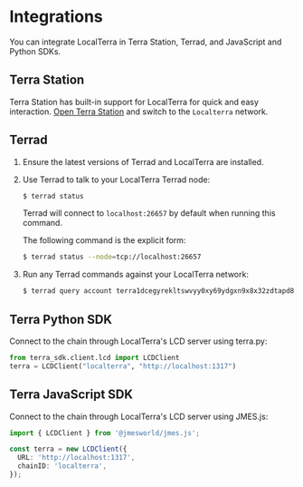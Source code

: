 # Integrations

You can integrate LocalTerra in Terra Station, Terrad, and JavaScript and Python SDKs.

## Terra Station

Terra Station has built-in support for LocalTerra for quick and easy interaction. [Open Terra Station](https://station.terra.money/) and switch to the `Localterra` network.

## Terrad

1. Ensure the latest versions of Terrad and LocalTerra are installed.

2. Use Terrad to talk to your LocalTerra Terrad node:

   ```sh
   $ terrad status
   ```

   Terrad will connect to `localhost:26657` by default when running this command.

   The following command is the explicit form:

   ```sh
   $ terrad status --node=tcp://localhost:26657
   ```

3. Run any Terrad commands against your LocalTerra network:

   ```sh
   $ terrad query account terra1dcegyrekltswvyy0xy69ydgxn9x8x32zdtapd8
   ```

## Terra Python SDK

Connect to the chain through LocalTerra's LCD server using terra.py:

```python
from terra_sdk.client.lcd import LCDClient
terra = LCDClient("localterra", "http://localhost:1317")
```

## Terra JavaScript SDK

Connect to the chain through LocalTerra's LCD server using JMES.js:

```ts
import { LCDClient } from '@jmesworld/jmes.js';

const terra = new LCDClient({
  URL: 'http://localhost:1317',
  chainID: 'localterra',
});
```
